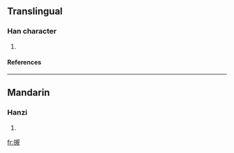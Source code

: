 ==Translingual==
===Han character===
{{Han char|rn=64|rad=手|as=11|sn=14|four=5601<sub>0</sub>|canj=手手人山 (QQOU)}}
# {{defn|Han|sort=手11}}
====References====
{{Han ref|kx=0451.080|dkj=12622|hdz=31941.090|uh=646B|ud=25707|bh=E1F0|bd=57840}}

----
==Mandarin==
===Hanzi===
{{cmn-hanzi|pin=[[guī]] (gui1)|wg=kuei<sup>1</sup>}}
# {{defn|Mandarin}}

[[fr:摫]]